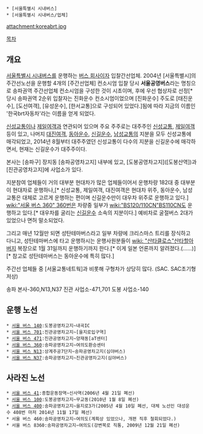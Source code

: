  * [서울특별시 시내버스]
 * [서울특별시 시내버스/업체]

attachment:koreabrt.jpg

[[목차]]
== 개요 ==
[[서울특별시 시내버스]]를 운행하는 [[버스 회사]]이자 입찰간선업체. 
2004년 [서울특별시]의 주간선노선을 운행할 4개의 [주간선업체] 컨소시엄 입찰 당시 '''서울공영버스'''라는 명칭으로 송파권역 주간선업체 컨소시엄을 구성한 것이 시초이며, 후에 우선 협상자로 선정[* 당시 송파권역 2순위 입찰자는 진화운수 컨소시엄이었으며 [진화운수] 주도로 [태진운수], [도선여객], [유성운수], [한서교통]으로 구성되어 있었다.]됨에 따라 지금의 이름인 '한국brt자동차'라는 이름을 얻게 되었다.

[[신성교통]]이나 [[제일여객]]과 연관되어 있으며 주요 주주로는 대주주인 [[신성교통]], [[제일여객]] 등이 있고, 나머지 [[대진여객]], [[동아운수]], [[신길운수]], [[남성교통]]의 지분을 모두 신성교통에 매각되었고, 2014년 8월부터 대주주였던 신성교통이 다수의 지분을 신길운수에 매각하면서, 현재는 신길운수가 대주주이다.
 
본사는 [송파구] 장지동 [송파공영차고지] 내부에 있고, [도봉공영차고지]([도봉산역])과 [진관공영차고지]에 사업소가 있다.

지분참여 업체들이 거의 대부분 현대차가 많은 업체들이어서 운행차량 182대 중 대부분이 현대차로 운행하나,[* 신성교통, 제일여객, 대진여객은 현대차 위주, 동아운수, 남성교통은 대체로 고르게 운행하는 편이며 신길운수만이 대우차 위주로 운행하고 있다.] [[wiki:"서울 버스 360" 360번]]은 차량중 일부가 [[wiki:"BS120/110CN"BS110CN]]도 운행하고 있다.[* 대우차를 굴리는 [[신길운수]] 소속의 지분이다.] 예비차로 굴절버스 2대가 있었으나 면허 말소되었다.

그리고 매년 12월만 되면 성탄테마버스라고 일부 차량에 크리스마스 트리를 장식하고 다니고, 성탄테마버스에 타고 운행하시는 운행사원분들이 [[wiki: "산타클로스"산타할아버지]] 복장으로 1월 31일까지 운행하기까지 한다.[* 이게 일본 언론까지 알려졌다.(......)][* 참고로 성탄테마버스는 동아운수에 특히 많다.]

주간선 업체들 중 [서울교통네트웍]과 비롯해 구형차가 상당히 많다. (SAC. SAC초기형 저상)

송파 본사-360,N13,N37
진관 사업소-471,701
도봉 사업소-140

== 운행 노선 ==
 * [[서울 버스 140]]:도봉공영차고지~내곡IC
 * [[서울 버스 701]]:진관공영차고지~[을지로입구역]
 * [[서울 버스 471]]:진관공영차고지~양재동[aT센터]
 * [[서울 버스 360]]:송파공영차고지~여의도환승센터
 * [[서울 버스 N13]]:상계주공7단지~송파공영차고지(심야버스)
 * [[서울 버스 N37]]:송파공영차고지~진관공영차고지(심야버스)

== 사라진 노선 ==
 * [[서울 버스 41]]:종합운동장역~신사역(2006년 4월 21일 폐선)
 * [[서울 버스 100]]:도봉공영차고지~무교동(2010년 1월 8일 폐선)
 * [[서울 버스 400]]:송파공영차고지~을지로3가(2005년 4월 10일 폐선, 대체 노선인 대성운수 408번 마저 2014년 11월 17일 폐선)
 * 서울 버스 460:송파공영차고지~여의도(계획상 있었으나, 개편 직후 철회되었다.)
 * 서울 버스 8360:송파공영차고지~여의도(강변북로 직통, 2009년 12월 21일 폐선)
